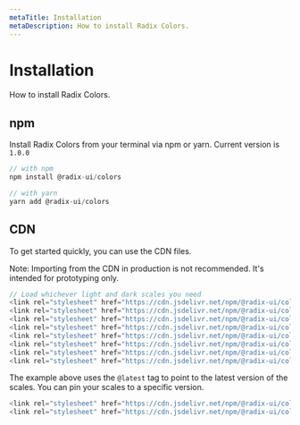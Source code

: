 ```yaml
---
metaTitle: Installation
metaDescription: How to install Radix Colors.
---
```


# Installation

<Description>How to install Radix Colors.</Description>

## npm

Install Radix Colors from your terminal via npm or yarn. Current version is `1.0.0`

```jsx
// with npm
npm install @radix-ui/colors

// with yarn
yarn add @radix-ui/colors
```

## CDN

To get started quickly, you can use the CDN files.

<Note>
  Note: Importing from the CDN in production is not recommended. It's intended
  for prototyping only.
</Note>

```js
// Load whichever light and dark scales you need
<link rel="stylesheet" href="https://cdn.jsdelivr.net/npm/@radix-ui/colors@latest/gray.css" />
<link rel="stylesheet" href="https://cdn.jsdelivr.net/npm/@radix-ui/colors@latest/blue.css" />
<link rel="stylesheet" href="https://cdn.jsdelivr.net/npm/@radix-ui/colors@latest/green.css" />
<link rel="stylesheet" href="https://cdn.jsdelivr.net/npm/@radix-ui/colors@latest/red.css" />
<link rel="stylesheet" href="https://cdn.jsdelivr.net/npm/@radix-ui/colors@latest/gray-dark.css" />
<link rel="stylesheet" href="https://cdn.jsdelivr.net/npm/@radix-ui/colors@latest/blue-dark.css" />
<link rel="stylesheet" href="https://cdn.jsdelivr.net/npm/@radix-ui/colors@latest/green-dark.css" />
<link rel="stylesheet" href="https://cdn.jsdelivr.net/npm/@radix-ui/colors@latest/red-dark.css" />
```

The example above uses the `@latest` tag to point to the latest version of the scales. You can pin your scales to a specific version.

```js
<link rel="stylesheet" href="https://cdn.jsdelivr.net/npm/@radix-ui/colors@1.0.0/blue.css" />
<link rel="stylesheet" href="https://cdn.jsdelivr.net/npm/@radix-ui/colors@1.0.0/blue-dark.css" />
```
